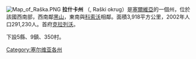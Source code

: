 {{NoteTA
  |G1=地名
  |G2=nationality
}}

{{unreferenced|time=2009-3-6}}

[[File:Map_of_Raška.PNG|thumb]]
'''拉什卡州''' （{{lang|sr|Рашки округ}}, Raški okrug）是[[塞爾維亞|塞爾維亞]]的一個州，位於該國西南部，西南鄰[[黑山|黑山]]，東南與[[科索沃|科索沃]]相鄰。面積3,918平方公里，2002年人口291,230人。首府[[克拉列沃|克拉列沃]]。

下設5縣、9鎮、350村。

{{塞爾維亞行政區劃|nocat}}
[[Category:塞尔维亚各州|Category:塞尔维亚各州]]